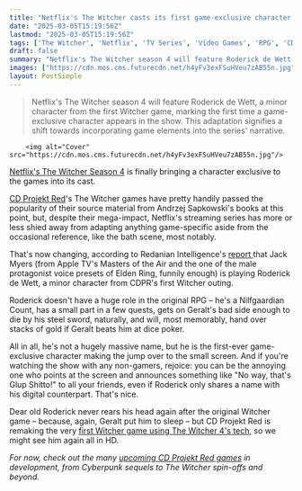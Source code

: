 ```yaml
---
title: "Netflix's The Witcher casts its first game-exclusive character with a Witcher 1 deep-cut who Geralt first took care of in the 2007 RPG"
date: "2025-03-05T15:19:56Z"
lastmod: "2025-03-05T15:19:56Z"
tags: ['The Witcher', 'Netflix', 'TV Series', 'Video Games', 'RPG', 'CD Projekt Red', 'Fantasy']
draft: false
summary: "Netflix's The Witcher season 4 will feature Roderick de Wett, a minor character from the first Witcher game, marking the first time a game-exclusive character appears in the show.  This adaptation signifies a shift towards incorporating game elements into the series' narrative."
images: ["https://cdn.mos.cms.futurecdn.net/h4yFv3exFSuHVeu7zAB55n.jpg"]
layout: PostSimple
---
```

> Netflix's The Witcher season 4 will feature Roderick de Wett, a minor character from the first Witcher game, marking the first time a game-exclusive character appears in the show.  This adaptation signifies a shift towards incorporating game elements into the series' narrative.


        <img alt="Cover" src="https://cdn.mos.cms.futurecdn.net/h4yFv3exFSuHVeu7zAB55n.jpg"/>
        
[Netflix's The Witcher Season 4](https://www.gamesradar.com/the-witcher-season-4-release-date-cast-trailer-plot/) is finally bringing a character exclusive to the games into its cast.

[CD Projekt Red](https://www.gamesradar.com/tag/cd-projekt-red/)'s The Witcher games have pretty handily passed the popularity of their source material from Andrzej Sapkowski's books at this point, but, despite their mega-impact, Netflix's streaming series has more or less shied away from adapting anything game-specific aside from the occasional reference, like the bath scene, most notably.

That's now changing, according to Redanian Intelligence's [report ](https://redanianintelligence.com/2025/03/01/netflixs-the-witcher-casts-its-first-character-from-the-games/)that Jack Myers (from Apple TV's Masters of the Air and the one of the male protagonist voice presets of Elden Ring, funnily enough) is playing Roderick de Wett, a minor character from CDPR's first Witcher outing.

Roderick doesn't have a huge role in the original RPG – he's a Nilfgaardian Count, has a small part in a few quests, gets on Geralt's bad side enough to die by his steel sword, naturally, and will, most memorably, hand over stacks of gold if Geralt beats him at dice poker.

All in all, he's not a hugely massive name, but he is the first-ever game-exclusive character making the jump over to the small screen. And if you're watching the show with any non-gamers, rejoice: you can be the annoying one who points at the screen and announces something like "No way, that's Glup Shitto!" to all your friends, even if Roderick only shares a name with his digital counterpart. That's nice.

Dear old Roderick never rears his head again after the original Witcher game – because, again, Geralt put him to sleep – but CD Projekt Red is remaking the very [first Witcher game using The Witcher 4's tech](https://www.gamesradar.com/the-witcher-remake-will-come-out-after-the-witcher-4-and-use-the-same-base-technologies/), so we might see him again all in HD.

*For now, check out the many *[<em>upcoming CD Projekt Red games</em>](https://www.gamesradar.com/upcoming-cd-projekt-red-games/)* in development, from Cyberpunk sequels to The Witcher spin-offs and beyond.*
        